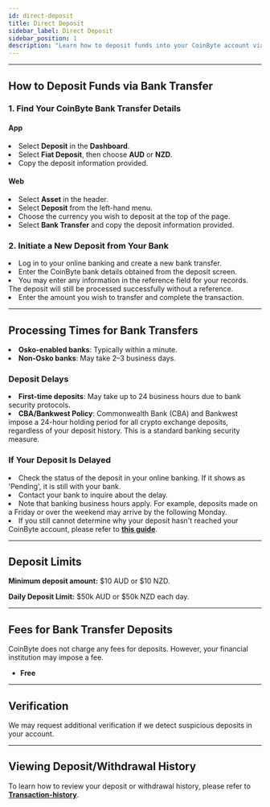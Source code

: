 ```yaml
---
id: direct-deposit
title: Direct Deposit
sidebar_label: Direct Deposit
sidebar_position: 1
description: "Learn how to deposit funds into your CoinByte account via bank transfer, including processing times, limits, and fees."
---
```



---

## **How to Deposit Funds via Bank Transfer**

### **1. Find Your CoinByte Bank Transfer Details**

#### App

<RoundStepList>
  <li>Select <strong>Deposit</strong> in the <strong>Dashboard</strong>.</li>
  <li>Select <strong>Fiat Deposit</strong>, then choose <strong>AUD</strong> or <strong>NZD</strong>.</li>
  <li>Copy the deposit information provided.</li>
</RoundStepList>

#### Web

<RoundStepList>
  <li>Select <strong>Asset</strong> in the header.</li>
  <li>Select <strong>Deposit</strong> from the left-hand menu.</li>
  <li>Choose the currency you wish to deposit at the top of the page.</li>
  <li>Select <strong>Bank Transfer</strong> and copy the deposit information provided.</li>
</RoundStepList>

### **2. Initiate a New Deposit from Your Bank**

<RoundStepList>
  <li>Log in to your online banking and create a new bank transfer.</li>
  <li>Enter the CoinByte bank details obtained from the deposit screen.</li>
  <li>You may enter any information in the reference field for your records. The deposit will still be processed successfully without a reference.</li>
  <li>Enter the amount you wish to transfer and complete the transaction.</li>
</RoundStepList>

---

## **Processing Times for Bank Transfers**

<TickList>
  <li><strong>Osko-enabled banks</strong>: Typically within a minute.</li>
  <li><strong>Non-Osko banks</strong>: May take 2–3 business days.</li>
</TickList>

### **Deposit Delays**

<TickList>
  <li><strong>First-time deposits</strong>: May take up to 24 business hours due to bank security protocols.</li>
  <li><strong>CBA/Bankwest Policy</strong>: Commonwealth Bank (CBA) and Bankwest impose a 24-hour holding period for all crypto exchange deposits, regardless of your deposit history. This is a standard banking security measure.</li>
</TickList>

### **If Your Deposit Is Delayed**

<TickList>
  <li>Check the status of the deposit in your online banking. If it shows as 'Pending', it is still with your bank.</li>
  <li>Contact your bank to inquire about the delay.</li>
  <li>Note that banking business hours apply. For example, deposits made on a Friday or over the weekend may arrive by the following Monday.</li>
  <li>If you still cannot determine why your deposit hasn't reached your CoinByte account, please refer to <strong><a href="/helpcenter/docs/deposits-and-withdrawals/deposit-fiat-asset/direct-bank-deposit">this guide</a></strong>.</li>
</TickList>

---

## **Deposit Limits**

**Minimum deposit amount:** 
$10 AUD or $10 NZD.

**Daily Deposit Limit:** 
$50k AUD or $50k NZD each day.

---

## **Fees for Bank Transfer Deposits**

<InfoBox>
CoinByte does not charge any fees for deposits. However, your financial institution may impose a fee.
</InfoBox>

- <strong>Free</strong>
---

## **Verification**

We may request additional verification if we detect suspicious deposits in your account.

---

## **Viewing Deposit/Withdrawal History**

To learn how to review your deposit or withdrawal history, please refer to <strong><a href="/helpcenter/docs/user-guide/tools/Transaction-history">Transaction-history</a></strong>.

<RelatedArticles category="deposits-and-withdrawals" />
